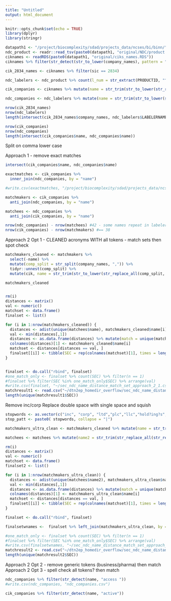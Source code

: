 ```yaml
---
title: "Untitled"
output: html_document
---
```


```r
knitr::opts_chunk$set(echo = TRUE)
library(dplyr)
library(stringr)
```

```r
datapath1 <- "/project/biocomplexity/sdad/projects_data/ncses/bi/binn/"
ndc_product <- readr::read_tsv(paste0(datapath1, "original/NDC/product.txt"))
ciknames <- readRDS(paste0(datapath1, "original/ciks_names.RDS"))
ciknames %>% filter(str_detect(str_to_lower(company_names), pattern = "endo"))
```



```r
cik_2834_names <- ciknames %>% filter(sic == 2834)

ndc_labelers <- ndc_product %>% count(l_num = str_extract(PRODUCTID, "^\\d*"), LABELERNAME) %>% select(-n)

```

```r
cik_companies <- ciknames %>% mutate(name = str_trim(str_to_lower(str_replace_all(company_names, "[:punct:]", replacement = " ")))) %>% distinct()

ndc_companies <- ndc_labelers %>% mutate(name = str_trim(str_to_lower(str_replace_all(LABELERNAME, "[:punct:]", replacement = " ")))) %>% distinct()

```



```r
nrow(cik_2834_names)
nrow(ndc_labelers)
length(intersect(cik_2834_names$company_names, ndc_labelers$LABELERNAME))

nrow(cik_companies)
nrow(ndc_companies)
length(intersect(cik_companies$name, ndc_companies$name))
```

Split on comma 
lower case

Approach 1 - remove exact matches

```r
intersect(cik_companies$name, ndc_companies$name)

exactmatches <- cik_companies %>% 
  inner_join(ndc_companies, by = "name")

#write.csv(exactmatches, "/project/biocomplexity/sdad/projects_data/ncses/bi/binn/working/NDC_SEC_CompNames/exactcleanednamematches.csv")

matchmakers <- cik_companies %>% 
  anti_join(ndc_companies, by = "name")

matchees <- ndc_companies %>% 
  anti_join(cik_companies, by = "name")

nrow(ndc_companies) - nrow(matchees) #42 - some names repeat in labelers? 
nrow(cik_companies) - nrow(matchmakers) #== 38
```

Approach 2 Opt 1 - CLEANED acronyms WITH all tokens - match sets then spot check 
```r
matchmakers_cleaned <- matchmakers %>% 
  select(-name) %>% 
  mutate(comp_split = str_split(company_names, ",")) %>% 
  tidyr::unnest(comp_split) %>% 
  mutate(cik, name = str_trim(str_to_lower(str_replace_all(comp_split, "[:punct:]", replacement = " "))))

matchmakers_cleaned


rm(i)
distances <- matrix()
val <- numeric()
matchset <- data.frame()
finalset <- list()

for (i in 1:nrow(matchmakers_cleaned)) {
  distances <- adist(unique(matchees$name), matchmakers_cleaned$name[i])
  val <- min(distances[,1])
  distances <- as.data.frame(distances) %>% mutate(match = unique(matchees$name))
  colnames(distances)[1] <- matchmakers_cleaned$name[i]
  matchset <- distances[distances == val, ]
  finalset[[i]] <- tibble(SEC = rep(colnames(matchset)[1], times = length(matchset$match)), match = matchset$match, val = val)
}


finalset <- do.call("rbind", finalset)
#one_match_only <- finalset %>% count(SEC) %>% filter(n == 1)
#finalset %>% filter(SEC %in% one_match_only$SEC) %>% arrange(val)
#write.csv(finalset, "~/sec_ndc_name_distance_match_set_approach_2_1.csv")
matchresult1 <- read.csv("~/dtn2ep_homedir_overflow/sec_ndc_name_distance_match_set_approach_2_1.csv")
length(unique(matchresult1$SEC))
```

Remove inc/corp 
Replace double space with single space and squish 

```r
stopwords <- as.vector(c("inc", "corp", "ltd","plc","llc","hold?ing?s","international","group","acquisition","american","china","usa", "l l c", "co", "us", "u s"))
stop_patt <- paste0( stopwords, collapse = "|")

matchmakers_ultra_clean <- matchmakers_cleaned %>% mutate(name = str_trim(str_replace_all(str_remove(name, pattern = stop_patt), pattern = "  ",replacement =  " ")))

matchees <- matchees %>% mutate(name2 = str_trim(str_replace_all(str_remove_all(name, pattern = stop_patt), pattern = "  ",replacement =  " ")))

rm(i)
distances <- matrix()
val <- numeric()
matchset <- data.frame()
finalset2 <- list()

for (i in 1:nrow(matchmakers_ultra_clean)) {
  distances <- adist(unique(matchees$name2), matchmakers_ultra_clean$name[i])
  val <- min(distances[,1])
  distances <- as.data.frame(distances) %>% mutate(match = unique(matchees$name2))
  colnames(distances)[1] <- matchmakers_ultra_clean$name[i]
  matchset <- distances[distances == val, ]
  finalset[[i]] <- tibble(SEC = rep(colnames(matchset)[1], times = length(matchset$match)), match = matchset$match, val = val)
}

finalset <- do.call("rbind", finalset)

finalsetwnames <-  finalset %>% left_join(matchmakers_ultra_clean, by = c("SEC" ="name")) %>% left_join(matchees, by = c("match" = "name2"))

#one_match_only <- finalset %>% count(SEC) %>% filter(n == 1)
#finalset %>% filter(SEC %in% one_match_only$SEC) %>% arrange(val)
#write.csv(finalsetwnames, "~/sec_ndc_name_distance_match_set_approach_2_2.csv")
matchresult2 <- read.csv("~/dtn2ep_homedir_overflow/sec_ndc_name_distance_match_set_approach_2_2.csv")
length(unique(matchresult2$SEC))
```



Approach 2 Opt 2 - remove generic tokens (business/pharma) then match
Approach 2 Opt 3 - spell check all tokens? then match



```r
ndc_companies %>% filter(str_detect(name, "access "))
#write.csv(ndc_companies, "ndc_companies.csv")
```

```r
cik_companies %>% filter(str_detect(name, "active"))
```

